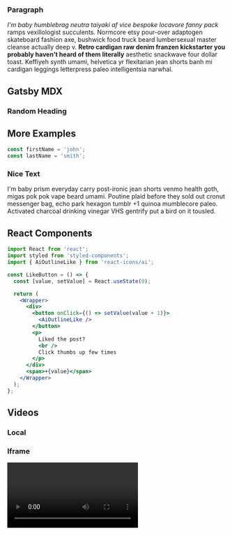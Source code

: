 
<Layout>
<SEO title="Example MDX" />
<Hero />

<section className="mdx-page">

### Paragraph

_I'm baby humblebrag neutra taiyaki af vice bespoke locavore fanny pack_ ramps vexillologist succulents. Normcore etsy pour-over adaptogen skateboard fashion axe, bushwick food truck beard lumbersexual master cleanse actually deep v. **Retro cardigan raw denim franzen kickstarter you probably haven't heard of them literally** aesthetic snackwave four dollar toast. Keffiyeh synth umami, helvetica yr flexitarian jean shorts banh mi cardigan leggings letterpress paleo intelligentsia narwhal.

# Gatsby MDX

### Random Heading

## More Examples

  <div className="code">

```js
const firstName = 'john';
const lastName = 'smith';
```

   </div>

  <div className="nice-text">

### Nice Text

<FiInfo className='nice-text-icon'></FiInfo>

I'm baby prism everyday carry post-ironic jean shorts venmo health goth, migas pok pok vape beard umami. Poutine plaid before they sold out cronut messenger bag, echo park hexagon tumblr +1 quinoa mumblecore paleo. Activated charcoal drinking vinegar VHS gentrify put a bird on it tousled.

  </div>

## React Components

<Counter />

```jsx
import React from 'react';
import styled from 'styled-components';
import { AiOutlineLike } from 'react-icons/ai';

const LikeButton = () => {
  const [value, setValue] = React.useState(0);

  return (
    <Wrapper>
      <div>
        <button onClick={() => setValue(value + 1)}>
          <AiOutlineLike />
        </button>
        <p>
          Liked the post?
          <br />
          Click thumbs up few times
        </p>
      </div>
      <span>+{value}</span>
    </Wrapper>
  );
};
```

<LikeButton />

## Videos

### Local

<RegVideo />

### Iframe

<Video />

<h2>regular heading</h2>

<h2 title> nice title </h2>

<h4>inline code</h4>

`console.log('hello there')`

<h4> blockquote element </h4>

<blockquote display='default'>
  I'm baby prism everyday carry post-ironic jean shorts venmo health goth, migas
</blockquote>

<blockquote display='info'>
  I'm baby prism everyday carry post-ironic jean shorts venmo health goth, migas
</blockquote>

<blockquote display='warning'>
  I'm baby prism everyday carry post-ironic jean shorts venmo health goth, migas
</blockquote>

<blockquote>
  I'm baby gluten-free lo-fi tumblr, bicycle rights edison bulb green juice
  ennui next level viral jean shorts. Food truck godard street art migas fixie
  shaman paleo chia single-origin coffee poke pug portland flannel.
</blockquote>

> hello there

#### Javascript

```js
// comments
const name = 'john';
const channel = 'coding addict';

function featuredProducts(data) {
  return data.filter((item) => {
    return item.featured === true;
  });
}
featuredProducts();
```

#### JSX

```jsx
import React from 'react';

const Counter = () => {
  const [count, setCount] = React.useState(0);

  return (
    <section className='counter'>
      <h4>show some love to MDX</h4>
      <h4>likes {count}</h4>
      <button className='btn btn-danger' onClick={() => setCount(count + 1)}>
        i like mdx
      </button>
    </section>
  );
};
export default Counter;
```

#### HTML

```html
<h1>hello world</h1>
<p class="random">random text</p>
<section class="contact">
  <div class="title">
    <h1>contact us</h1>
  </div>
</section>
```

#### CSS

```css file=App.js
max-width: 500px;
border-radius: var(--radius);
padding: 1rem 1.5rem;
background: var(--clr-grey-10);
text-align: center;
```

<article>this is aside</article>

  <Link to="/posts" className="btn center-btn">all posts</Link>
  </section>
</Layout>
